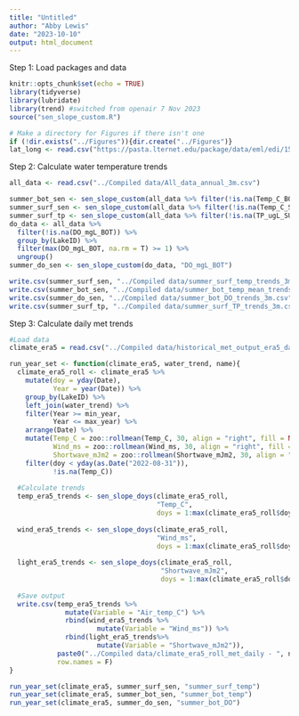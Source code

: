 ```yaml
---
title: "Untitled"
author: "Abby Lewis"
date: "2023-10-10"
output: html_document
---
```


Step 1: Load packages and data

```r
knitr::opts_chunk$set(echo = TRUE)
library(tidyverse)
library(lubridate)
library(trend) #switched from openair 7 Nov 2023
source("sen_slope_custom.R")

# Make a directory for Figures if there isn't one
if (!dir.exists("../Figures")){dir.create("../Figures")}
lat_long <- read.csv("https://pasta.lternet.edu/package/data/eml/edi/1530/1/fadd3eaa25b5fdd1fc4efba70e660579")
```

Step 2: Calculate water temperature trends

```r
all_data <- read.csv("../Compiled data/All_data_annual_3m.csv")

summer_bot_sen <- sen_slope_custom(all_data %>% filter(!is.na(Temp_C_BOT)), "Temp_C_BOT")
summer_surf_sen <- sen_slope_custom(all_data %>% filter(!is.na(Temp_C_SURF)), "Temp_C_SURF")
summer_surf_tp <- sen_slope_custom(all_data %>% filter(!is.na(TP_ugL_SURF)), "TP_ugL_SURF")
do_data <- all_data %>%
  filter(!is.na(DO_mgL_BOT)) %>% 
  group_by(LakeID) %>%
  filter(max(DO_mgL_BOT, na.rm = T) >= 1) %>%
  ungroup() 
summer_do_sen <- sen_slope_custom(do_data, "DO_mgL_BOT")

write.csv(summer_surf_sen, "../Compiled data/summer_surf_temp_trends_3m.csv", row.names = F)
write.csv(summer_bot_sen, "../Compiled data/summer_bot_temp_mean_trends_3m.csv", row.names = F)
write.csv(summer_do_sen, "../Compiled data/summer_bot_DO_trends_3m.csv", row.names = F)
write.csv(summer_surf_tp, "../Compiled data/summer_surf_TP_trends_3m.csv", row.names = F)
```

Step 3: Calculate daily met trends

```r
#Load data
climate_era5 = read.csv("../Compiled data/historical_met_output_era5_daily.csv")

run_year_set <- function(climate_era5, water_trend, name){
  climate_era5_roll <- climate_era5 %>%
    mutate(doy = yday(Date),
           Year = year(Date)) %>%
    group_by(LakeID) %>%
    left_join(water_trend) %>%
    filter(Year >= min_year,
           Year <= max_year) %>%
    arrange(Date) %>%
    mutate(Temp_C = zoo::rollmean(Temp_C, 30, align = "right", fill = NA),
           Wind_ms = zoo::rollmean(Wind_ms, 30, align = "right", fill = NA),
           Shortwave_mJm2 = zoo::rollmean(Shortwave_mJm2, 30, align = "right", fill = NA))%>%
    filter(doy < yday(as.Date("2022-08-31")),
           !is.na(Temp_C))
  
  #Calculate trends
  temp_era5_trends <- sen_slope_doys(climate_era5_roll, 
                                     "Temp_C",
                                     doys = 1:max(climate_era5_roll$doy))
  
  wind_era5_trends <- sen_slope_doys(climate_era5_roll, 
                                     "Wind_ms",
                                     doys = 1:max(climate_era5_roll$doy))
  
  light_era5_trends <- sen_slope_doys(climate_era5_roll, 
                                      "Shortwave_mJm2",
                                      doys = 1:max(climate_era5_roll$doy))
  
  #Save output
  write.csv(temp_era5_trends %>% 
              mutate(Variable = "Air_temp_C") %>%
              rbind(wind_era5_trends %>%
                      mutate(Variable = "Wind_ms")) %>% 
              rbind(light_era5_trends%>%
                      mutate(Variable = "Shortwave_mJm2")), 
            paste0("../Compiled data/climate_era5_roll_met_daily - ", name, "_years.csv"), 
            row.names = F)
}

run_year_set(climate_era5, summer_surf_sen, "summer_surf_temp")
run_year_set(climate_era5, summer_bot_sen, "summer_bot_temp")
run_year_set(climate_era5, summer_do_sen, "summer_bot_DO")
```
  
  